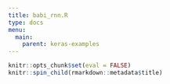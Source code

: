 ```yaml
---
title: babi_rnn.R
type: docs
menu:
  main:
    parent: keras-examples
---
```


```r
knitr::opts_chunk$set(eval = FALSE)
knitr::spin_child(rmarkdown::metadata$title)
```

